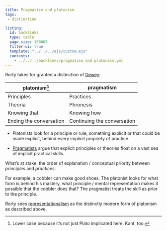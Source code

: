 ```yaml
---
title: Pragmatism and platonism
tags:
 - distinction

listing:
  id: backlinks
  type: table
  page-size: 100000
  filter-ui: true
  template: "../../../ejs/custom.ejs"
  contents:
    - ../../../backlinks/pragmatism and platonism.yml
---
```


Rorty takes for granted a distinction of [Dewey](/docs/phil/people/John Dewey.html):

| platonism[^lo]      | pragmatism |
| ----------- | ----------- |
| Principles      | Practices       |
| Theoria   | Phronesis        |
| Knowing that | Knowing how |
| Ending the conversation | Continuing the conversation |

- Platonists look for a principle or rule, something explicit or that could be 
  made explicit, behind every implicit propriety of practice.

- [Pragmatists](/docs/phil/Pragmatism.html) argue that explicit principles or theories float on a vast sea of 
  implicit practical skills.

What's at stake: the order of explanation / conceptual priority between *principles* and *practices*.

For example, a cobbler can make good shoes. The platonist looks for what form is 
behind his mastery, what principle / mental representation makes it possible 
that the cobbler does that? The pragmatist treats the skill as prior to the 
principle.

[^lo]: Lower case because it's not just Plato implicated here. Kant, too.

Rorty sees [representationalism](/docs/phil/Representationalism.html) as the distinctly modern form of platonism as described above.
